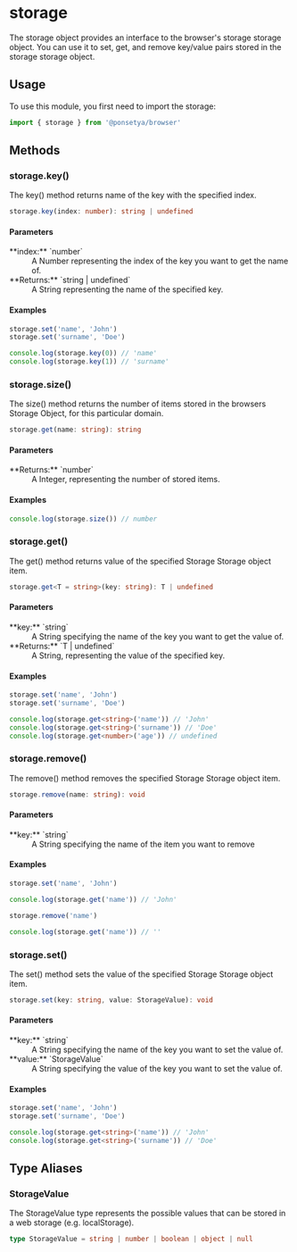 
# <Badge const /> storage

The storage object provides an interface to the browser's storage storage object.
You can use it to set, get, and remove key/value pairs stored in the storage storage object.

## Usage

To use this module, you first need to import the storage:

```ts copy
import { storage } from '@ponsetya/browser'
```

## Methods

### storage.key()

The key() method returns name of the key with the specified index.

```ts
storage.key(index: number): string | undefined
```

#### Parameters

<dl>
  <dt>**index:** `number`</dt>
  <dd>
    A Number representing the index of the key you want to get the name of.
  </dd>
  <dt>**Returns:** `string | undefined`</dt>
  <dd>A String representing the name of the specified key.</dd>
</dl>

#### Examples

```ts copy
storage.set('name', 'John')
storage.set('surname', 'Doe')

console.log(storage.key(0)) // 'name'
console.log(storage.key(1)) // 'surname'
```

### storage.size()

The size() method returns the number of items stored in the browsers Storage Object, for this particular domain.

```ts
storage.get(name: string): string
```

#### Parameters

<dl>
  <dt>**Returns:** `number`</dt>
  <dd>A Integer, representing the number of stored items.</dd>
</dl>

#### Examples

```ts copy
console.log(storage.size()) // number
```

### storage.get()

The get() method returns value of the specified Storage Storage object item.

```ts
storage.get<T = string>(key: string): T | undefined
```

#### Parameters

<dl>
  <dt>**key:** `string`</dt>
  <dd>A String specifying the name of the key you want to get the value of.</dd>
  <dt>**Returns:** `T | undefined`</dt>
  <dd>A String, representing the value of the specified key.</dd>
</dl>

#### Examples

```ts copy
storage.set('name', 'John')
storage.set('surname', 'Doe')

console.log(storage.get<string>('name')) // 'John'
console.log(storage.get<string>('surname')) // 'Doe'
console.log(storage.get<number>('age')) // undefined
```

### storage.remove()

The remove() method removes the specified Storage Storage object item.

```ts
storage.remove(name: string): void
```

#### Parameters

<dl>
  <dt>**key:** `string`</dt>
  <dd>A String specifying the name of the item you want to remove</dd>
</dl>

#### Examples

```ts copy
storage.set('name', 'John')

console.log(storage.get('name')) // 'John'

storage.remove('name')

console.log(storage.get('name')) // ''
```

### storage.set()

The set() method sets the value of the specified Storage Storage object item.

```ts
storage.set(key: string, value: StorageValue): void
```

#### Parameters

<dl>
  <dt>**key:** `string`</dt>
  <dd>A String specifying the name of the key you want to set the value of.</dd>
  <dt>**value:** `StorageValue`</dt>
  <dd>
    A String specifying the value of the key you want to set the value of.
  </dd>
</dl>

#### Examples

```ts copy
storage.set('name', 'John')
storage.set('surname', 'Doe')

console.log(storage.get<string>('name')) // 'John'
console.log(storage.get<string>('surname')) // 'Doe'
```

## Type Aliases

### StorageValue

The StorageValue type represents the possible values that can be stored in a web storage (e.g. localStorage).

```ts
type StorageValue = string | number | boolean | object | null
```
